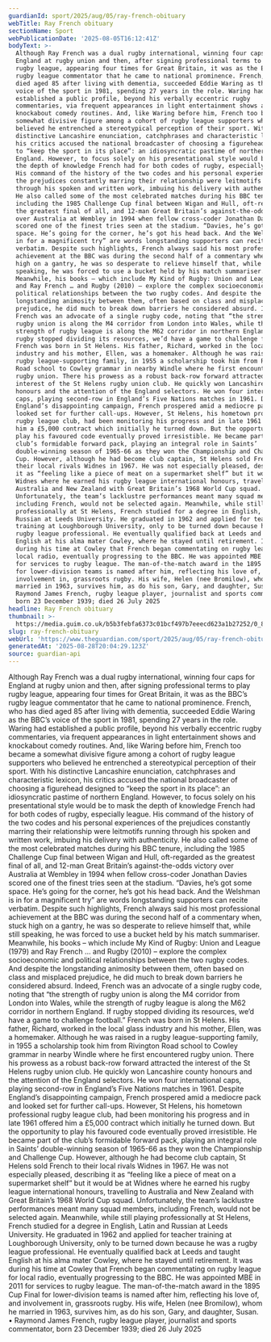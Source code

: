 ```yaml
---
guardianId: sport/2025/aug/05/ray-french-obituary
webTitle: Ray French obituary
sectionName: Sport
webPublicationDate: '2025-08-05T16:12:41Z'
bodyText: >-
  Although Ray French was a dual rugby international, winning four caps for
  England at rugby union and then, after signing professional terms to play
  rugby league, appearing four times for Great Britain, it was as the BBC’s
  rugby league commentator that he came to national prominence. French, who has
  died aged 85 after living with dementia, succeeded Eddie Waring as the BBC’s
  voice of the sport in 1981, spending 27 years in the role. Waring had
  established a public profile, beyond his verbally eccentric rugby
  commentaries, via frequent appearances in light entertainment shows and
  knockabout comedy routines. And, like Waring before him, French too became a
  somewhat divisive figure among a cohort of rugby league supporters who
  believed he entrenched a stereotypical perception of their sport. With his
  distinctive Lancashire enunciation, catchphrases and characteristic lexicon,
  his critics accused the national broadcaster of choosing a figurehead designed
  to “keep the sport in its place”: an idiosyncratic pastime of northern
  England. However, to focus solely on his presentational style would be to mask
  the depth of knowledge French had for both codes of rugby, especially league.
  His command of the history of the two codes and his personal experiences of
  the prejudices constantly marring their relationship were leitmotifs running
  through his spoken and written work, imbuing his delivery with authenticity.
  He also called some of the most celebrated matches during his BBC tenure,
  including the 1985 Challenge Cup final between Wigan and Hull, oft-regarded as
  the greatest final of all, and 12-man Great Britain’s against-the-odds victory
  over Australia at Wembley in 1994 when fellow cross-coder Jonathan Davies
  scored one of the finest tries seen at the stadium. “Davies, he’s got some
  space. He’s going for the corner, he’s got his head back. And the Welshman is
  in for a magnificent try” are words longstanding supporters can recite
  verbatim. Despite such highlights, French always said his most professional
  achievement at the BBC was during the second half of a commentary when, stuck
  high on a gantry, he was so desperate to relieve himself that, while still
  speaking, he was forced to use a bucket held by his match summariser.
  Meanwhile, his books – which include My Kind of Rugby: Union and League (1979)
  and Ray French … and Rugby (2010) – explore the complex socioeconomic and
  political relationships between the two rugby codes. And despite the
  longstanding animosity between them, often based on class and misplaced
  prejudice, he did much to break down barriers he considered absurd. Indeed,
  French was an advocate of a single rugby code, noting that “the strength of
  rugby union is along the M4 corridor from London into Wales, while the
  strength of rugby league is along the M62 corridor in northern England. If
  rugby stopped dividing its resources, we’d have a game to challenge football.”
  French was born in St Helens. His father, Richard, worked in the local glass
  industry and his mother, Ellen, was a homemaker. Although he was raised in a
  rugby league-supporting family, in 1955 a scholarship took him from Rivington
  Road school to Cowley grammar in nearby Windle where he first encountered
  rugby union. There his prowess as a robust back-row forward attracted the
  interest of the St Helens rugby union club. He quickly won Lancashire county
  honours and the attention of the England selectors. He won four international
  caps, playing second-row in England’s Five Nations matches in 1961. Despite
  England’s disappointing campaign, French prospered amid a mediocre pack and
  looked set for further call-ups. However, St Helens, his hometown professional
  rugby league club, had been monitoring his progress and in late 1961 offered
  him a £5,000 contract which initially he turned down. But the opportunity to
  play his favoured code eventually proved irresistible. He became part of the
  club’s formidable forward pack, playing an integral role in Saints’
  double-winning season of 1965-66 as they won the Championship and Challenge
  Cup. However, although he had become club captain, St Helens sold French to
  their local rivals Widnes in 1967. He was not especially pleased, describing
  it as “feeling like a piece of meat on a supermarket shelf” but it would be at
  Widnes where he earned his rugby league international honours, travelling to
  Australia and New Zealand with Great Britain’s 1968 World Cup squad.
  Unfortunately, the team’s lacklustre performances meant many squad members,
  including French, would not be selected again. Meanwhile, while still playing
  professionally at St Helens, French studied for a degree in English, Latin and
  Russian at Leeds University. He graduated in 1962 and applied for teacher
  training at Loughborough University, only to be turned down because he was a
  rugby league professional. He eventually qualified back at Leeds and taught
  English at his alma mater Cowley, where he stayed until retirement. It was
  during his time at Cowley that French began commentating on rugby league for
  local radio, eventually progressing to the BBC. He was appointed MBE in 2011
  for services to rugby league. The man-of-the-match award in the 1895 Cup Final
  for lower-division teams is named after him, reflecting his love of, and
  involvement in, grassroots rugby. His wife, Helen (nee Bromilow), whom he
  married in 1963, survives him, as do his son, Gary, and daughter, Susan. •
  Raymond James French, rugby league player, journalist and sports commentator,
  born 23 December 1939; died 26 July 2025
headline: Ray French obituary
thumbnail: >-
  https://media.guim.co.uk/b5b3febfa6373c01bcf497b7eeecd623a1b27252/0_87_1015_812/500.jpg
slug: ray-french-obituary
webUrl: 'https://www.theguardian.com/sport/2025/aug/05/ray-french-obituary'
generatedAt: '2025-08-28T20:04:29.123Z'
source: guardian-api
---
```

Although Ray French was a dual rugby international, winning four caps for England at rugby union and then, after signing professional terms to play rugby league, appearing four times for Great Britain, it was as the BBC’s rugby league commentator that he came to national prominence. French, who has died aged 85 after living with dementia, succeeded Eddie Waring as the BBC’s voice of the sport in 1981, spending 27 years in the role. Waring had established a public profile, beyond his verbally eccentric rugby commentaries, via frequent appearances in light entertainment shows and knockabout comedy routines. And, like Waring before him, French too became a somewhat divisive figure among a cohort of rugby league supporters who believed he entrenched a stereotypical perception of their sport. With his distinctive Lancashire enunciation, catchphrases and characteristic lexicon, his critics accused the national broadcaster of choosing a figurehead designed to “keep the sport in its place”: an idiosyncratic pastime of northern England. However, to focus solely on his presentational style would be to mask the depth of knowledge French had for both codes of rugby, especially league. His command of the history of the two codes and his personal experiences of the prejudices constantly marring their relationship were leitmotifs running through his spoken and written work, imbuing his delivery with authenticity. He also called some of the most celebrated matches during his BBC tenure, including the 1985 Challenge Cup final between Wigan and Hull, oft-regarded as the greatest final of all, and 12-man Great Britain’s against-the-odds victory over Australia at Wembley in 1994 when fellow cross-coder Jonathan Davies scored one of the finest tries seen at the stadium. “Davies, he’s got some space. He’s going for the corner, he’s got his head back. And the Welshman is in for a magnificent try” are words longstanding supporters can recite verbatim. Despite such highlights, French always said his most professional achievement at the BBC was during the second half of a commentary when, stuck high on a gantry, he was so desperate to relieve himself that, while still speaking, he was forced to use a bucket held by his match summariser. Meanwhile, his books – which include My Kind of Rugby: Union and League (1979) and Ray French … and Rugby (2010) – explore the complex socioeconomic and political relationships between the two rugby codes. And despite the longstanding animosity between them, often based on class and misplaced prejudice, he did much to break down barriers he considered absurd. Indeed, French was an advocate of a single rugby code, noting that “the strength of rugby union is along the M4 corridor from London into Wales, while the strength of rugby league is along the M62 corridor in northern England. If rugby stopped dividing its resources, we’d have a game to challenge football.” French was born in St Helens. His father, Richard, worked in the local glass industry and his mother, Ellen, was a homemaker. Although he was raised in a rugby league-supporting family, in 1955 a scholarship took him from Rivington Road school to Cowley grammar in nearby Windle where he first encountered rugby union. There his prowess as a robust back-row forward attracted the interest of the St Helens rugby union club. He quickly won Lancashire county honours and the attention of the England selectors. He won four international caps, playing second-row in England’s Five Nations matches in 1961. Despite England’s disappointing campaign, French prospered amid a mediocre pack and looked set for further call-ups. However, St Helens, his hometown professional rugby league club, had been monitoring his progress and in late 1961 offered him a £5,000 contract which initially he turned down. But the opportunity to play his favoured code eventually proved irresistible. He became part of the club’s formidable forward pack, playing an integral role in Saints’ double-winning season of 1965-66 as they won the Championship and Challenge Cup. However, although he had become club captain, St Helens sold French to their local rivals Widnes in 1967. He was not especially pleased, describing it as “feeling like a piece of meat on a supermarket shelf” but it would be at Widnes where he earned his rugby league international honours, travelling to Australia and New Zealand with Great Britain’s 1968 World Cup squad. Unfortunately, the team’s lacklustre performances meant many squad members, including French, would not be selected again. Meanwhile, while still playing professionally at St Helens, French studied for a degree in English, Latin and Russian at Leeds University. He graduated in 1962 and applied for teacher training at Loughborough University, only to be turned down because he was a rugby league professional. He eventually qualified back at Leeds and taught English at his alma mater Cowley, where he stayed until retirement. It was during his time at Cowley that French began commentating on rugby league for local radio, eventually progressing to the BBC. He was appointed MBE in 2011 for services to rugby league. The man-of-the-match award in the 1895 Cup Final for lower-division teams is named after him, reflecting his love of, and involvement in, grassroots rugby. His wife, Helen (nee Bromilow), whom he married in 1963, survives him, as do his son, Gary, and daughter, Susan. • Raymond James French, rugby league player, journalist and sports commentator, born 23 December 1939; died 26 July 2025
